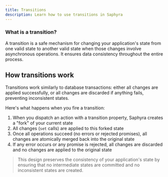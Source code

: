 ```yaml
---
title: Transitions
description: Learn how to use transitions in Saphyra
---
```


### What is a transition?

A transition is a safe mechanism for changing your application's state from one valid state to another valid state when those changes involve asynchronous operations. It ensures data consistency throughout the entire process.

## How transitions work

Transitions work similarly to database transactions: either all changes are applied successfully, or all changes are discarded if anything fails, preventing inconsistent states.

Here's what happens when you fire a transition:

1. When you dispatch an action with a transition property, Saphyra creates a "fork" of your current state
2. All changes (`set` calls) are applied to this forked state
3. Once all operations succeed (no errors or rejected promises), all changes are atomically merged back into the original state
4. If any error occurs or any promise is rejected, all changes are discarded and no changes are applied to the original state

> This design preserves the consistency of your application's state by ensuring that no intermediate states are committed and no inconsistent states are created.

